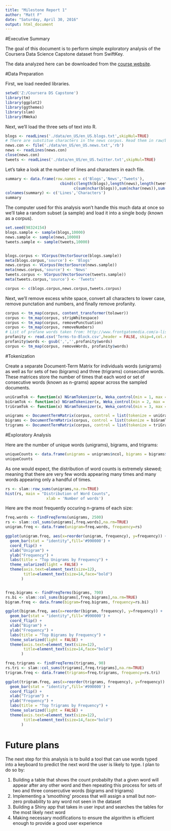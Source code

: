 ```yaml
---
title: "Milestone Report 1"
author: "Matt F"
date: "Saturday, April 30, 2016"
output: html_document
---
```



#Executive Summary

The goal of this document is to perform simple exploratory analysis of the Coursera Data Science Capstone dataset from SwiftKey.   

The data analyzed here can be downloaded from the [course website](https://eventing.coursera.org/api/redirectStrict/Hkh6HBGY1CoWVm_b0VEkXR5m_cnCyHh1aKVe_iswF1YWAzm8f2Q04v4NWPR4e0I11hH_EJFIsBgjjrpna33cPg.7tJNHJ_p36atO8nfrCHaOQ.GSrKJz2iekgfM5DChBlzZHp3zTYhO7ynBqbEg5uAIK1JSFYo9H_ub3GAr2Js_LFE20wir0oaX14SAtXaNJJyFX5yr-nra8hz0CY9DOd6f9qkmgmL5jeUIZBrA0XtbyxSHU_OHjV6tuXPLaX0wWxTyRoi9PLRL8jpTvzD-I51f4PzGDVuD3L6RmYYHU-WsMn9JOlnaF6Or16o8-PAMP1iri0UDXBzO4lTntVLTauvusvQQ02Y01njD4ivzKugGkRddtTDBAOQ4g95S6DdGB0Gk5-1YYwQHqdNKzSWFTXvUdV_J7Fk38uIKZMV2dk1kpA_jyjDLqC0TBi_Baizp4JMdKFfrtIuN2i4pJ0BmR_eD1rGeKfSUJu6M3k1t59_zLunjRkX9yPd9_tf2DsVUCLhnTjvDvVqgCueZR2bhNsOMQQ).


#Data Preparation

First, we load needed libraries.

```r
setwd('Z:/Coursera DS Capstone')
library(tm)
library(ggplot2)
library(ggthemes)
library(slam)
library(RWeka)
```

Next, we'll load the three sets of text into R.

```r
blogs <- readLines('./data/en_US/en_US.blogs.txt',skipNul=TRUE)
# There are substitue characters in the news corpus. Read them in raw/binary mode:
news.con <- file('./data/en_US/en_US.news.txt','rb')
news <- readLines(news.con)
close(news.con)
tweets <- readLines('./data/en_US/en_US.twitter.txt',skipNul=TRUE)
```

Let's take a look at the number of lines and characters in each file.

```r
summary <- data.frame(row.names = c('Blogs','News','Tweets'),
                        cbind(c(length(blogs),length(news),length(tweets)),
                              c(sum(nchar(blogs)),sum(nchar(news)),sum(nchar(tweets)))))
colnames(summary) <- c('Lines','Characters')
summary
```

The computer used for this analysis won't handle this much data at once so we'll take a random subset (a sample) and load it into a single body (known as a corpus).

```r
set.seed(98324154)
blogs.sample <- sample(blogs,10000)
news.sample <- sample(news,10000)
tweets.sample <- sample(tweets,10000)


blogs.corpus <- VCorpus(VectorSource(blogs.sample))
meta(blogs.corpus,'source') <- 'Blogs'
news.corpus <- VCorpus(VectorSource(news.sample))
meta(news.corpus,'source') <- 'News'
tweets.corpus <- VCorpus(VectorSource(tweets.sample))
meta(tweets.corpus,'source') <- 'Tweets'

corpus <- c(blogs.corpus,news.corpus,tweets.corpus)
```

Next, we'll remove excess white space, convert all characters to lower case, remove punctation and numbers, and finally remove profanity. 

```r
corpus <- tm_map(corpus, content_transformer(tolower))
corpus <- tm_map(corpus, stripWhitespace)
corpus <- tm_map(corpus, removePunctuation) 
corpus <- tm_map(corpus, removeNumbers) 
# List of profane words taken from: http://www.frontgatemedia.com/a-list-of-723-bad-words-to-blacklist-and-how-to-use-facebooks-moderation-tool/
profanity <- read.csv('Terms-to-Block.csv',header = FALSE, skip=4,col.names=c('junk','words'))
profanity$words <- gsub(',','',profanity$words)
corpus <- tm_map(corpus, removeWords, profanity$words)
```

#Tokenization

Create a separate Document-Term Matrix for individuals words (unigrams) as well as for sets of two (bigrams) and three (trigrams) consecutive words. These matrices store the number of times that each word or set of consecutive words (known as n-grams) appear across the sampled documents. 

```r
uniGramTok <- function(x) NGramTokenizer(x, Weka_control(min = 1, max = 1))
biGramTok <- function(x) NGramTokenizer(x, Weka_control(min = 2, max = 2))
triGramTok <- function(x) NGramTokenizer(x, Weka_control(min = 3, max = 3))

unigrams <- DocumentTermMatrix(corpus, control = list(tokenize = uniGramTok))
bigrams <- DocumentTermMatrix(corpus, control = list(tokenize = biGramTok))
trigrams <- DocumentTermMatrix(corpus, control = list(tokenize = triGramTok))
```


#Exploratory Analysis

Here are the number of unique words (unigrams), bigrams, and trigrams:

```r
uniqueCounts <- data.frame(unigrams = unigrams$ncol, bigrams = bigrams$ncol, trigrams = trigrams$ncol)
uniqueCounts
```

As one would expect, the distribution of word counts is extremely skewed; meaning that there are very few words appearing many times and many words appearing only a handful of times.

```r
rs <- slam::row_sums(unigrams,na.rm=TRUE)
hist(rs, main = "Distribution of Word Counts",
                  xlab = 'Number of words')
```

Here are the most frequently occuring n-grams of each size:

```r

freq.words <- findFreqTerms(unigrams, 2500)
rs <- slam::col_sums(unigrams[,freq.words],na.rm=TRUE)
unigram.freq <- data.frame(unigram=freq.words, frequency=rs)

ggplot(unigram.freq, aes(x=reorder(unigram, frequency), y=frequency)) +
  geom_bar(stat = "identity",fill='#990000') +
  coord_flip() +
  xlab("Unigram") +
  ylab("Frequency") +
  labs(title = "Top Unigrams by Frequency") +
  theme_solarized(light = FALSE) +
  theme(axis.text=element_text(size=12),
        title=element_text(size=14,face="bold")
       )


freq.bigrams <- findFreqTerms(bigrams, 700)
rs.bi <- slam::col_sums(bigrams[,freq.bigrams],na.rm=TRUE)
bigram.freq <- data.frame(bigram=freq.bigrams, frequency=rs.bi)

ggplot(bigram.freq, aes(x=reorder(bigram, frequency), y=frequency)) +
  geom_bar(stat = "identity",fill='#990000') +
  coord_flip() +
  xlab("Bigram") +
  ylab("Frequency") +
  labs(title = "Top Bigrams by Frequency") +
  theme_solarized(light = FALSE) +
  theme(axis.text=element_text(size=12),
        title=element_text(size=14,face="bold")
       )

freq.trigrams <- findFreqTerms(trigrams, 90)
rs.tri <- slam::col_sums(trigrams[,freq.trigrams],na.rm=TRUE)
trigram.freq <- data.frame(trigrams=freq.trigrams, frequency=rs.tri)

ggplot(trigram.freq, aes(x=reorder(trigrams, frequency), y=frequency)) +
  geom_bar(stat = "identity",fill='#990000') +
  coord_flip() +
  xlab("Trigram") +
  ylab("Frequency") +
  labs(title = "Top Trigrams by Frequency") +
  theme_solarized(light = FALSE) +
  theme(axis.text=element_text(size=12),
        title=element_text(size=14,face="bold")
       )
```

# Future plans

The next step for this analysis is to build a tool that can use words typed into a keyboard to predict the next word the user is likely to type. I plan to do so by:

1. Building a table that shows the count probabilty that a given word will appear after any other word and then repeating this process for sets of two and three consercutive words (bigrams and trigrams)
2. Implementing a 'smoothing' process that will assign a small but non-zero probability to any word not seen in the dataset
3. Building a Shiny app that takes in user input and searches the tables for the most likely next word
4. Making necessary modifications to ensure the algorithm is efficient enough to provide a good user experience
